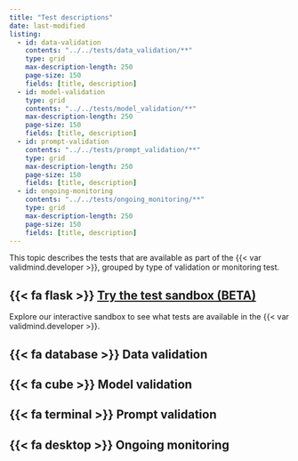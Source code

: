 ```yaml
---
title: "Test descriptions"
date: last-modified
listing:
  - id: data-validation
    contents: "../../tests/data_validation/**"
    type: grid
    max-description-length: 250
    page-size: 150
    fields: [title, description]
  - id: model-validation
    type: grid
    contents: "../../tests/model_validation/**"
    max-description-length: 250
    page-size: 150
    fields: [title, description]
  - id: prompt-validation
    contents: "../../tests/prompt_validation/**"
    type: grid
    max-description-length: 250
    page-size: 150
    fields: [title, description]  
  - id: ongoing-monitoring
    contents: "../../tests/ongoing_monitoring/**"
    type: grid
    max-description-length: 250
    page-size: 150
    fields: [title, description]  
---
```


This topic describes the tests that are available as part of the {{< var validmind.developer >}}, grouped by type of validation or monitoring test.

::: {.callout}
## {{< fa flask >}} [Try the test sandbox (BETA)](test-sandbox.qmd)

Explore our interactive sandbox to see what tests are available in the {{< var validmind.developer >}}.
:::

<!-- :::{.panel-tabset} -->

## {{< fa database >}} Data validation

:::{#data-validation}
:::

## {{< fa cube >}} Model validation

:::{#model-validation}
:::

## {{< fa terminal >}} Prompt validation

:::{#prompt-validation}
:::

## {{< fa desktop >}} Ongoing monitoring

:::{#ongoing-monitoring}
:::

<!-- ::: -->